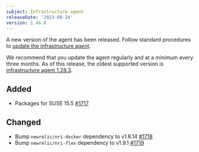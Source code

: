 ```yaml
---
subject: Infrastructure agent
releaseDate: '2023-08-24'
version: 1.46.0
---
```


A new version of the agent has been released. Follow standard procedures to [update the infrastructure agent](/docs/infrastructure/install-configure-manage-infrastructure/update-or-uninstall/update-infrastructure-agent).

We recommend that you update the agent regularly and at a minimum every three months. As of this release, the oldest supported version is [infrastructure agent 1.28.3](https://docs.newrelic.com/docs/release-notes/infrastructure-release-notes/infrastructure-agent-release-notes/new-relic-infrastructure-agent-1283/).

## Added

* Packages for SUSE 15.5 [#1717](https://github.com/newrelic/infrastructure-agent/pull/1717)

## Changed

* Bump `newrelic/nri-docker` dependency to v1.8.14 [#1718](https://github.com/newrelic/infrastructure-agent/pull/1718)
* Bump `newrelic/nri-flex` dependency to v1.9.1  [#1719](https://github.com/newrelic/infrastructure-agent/pull/1719)

